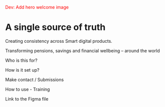
<Meta title="Design System/1. Introduction/Start Smart" />

<font color='red'>Dev: Add hero welcome image</font>


# A single source of truth

Creating consistency across Smart digital products.

Transforming pensions, savings and financial wellbeing – around the world

Who is this for?

How is it set up?

Make contact / Submissions

How to use - Training

Link to the Figma file